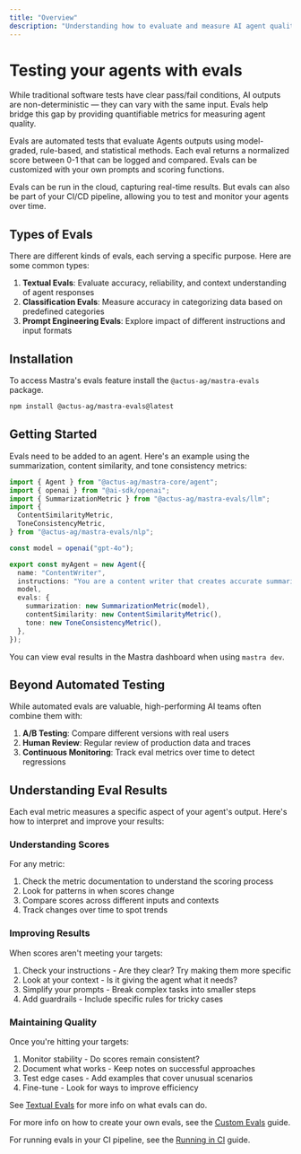```yaml
---
title: "Overview"
description: "Understanding how to evaluate and measure AI agent quality using Mastra evals."
---
```



# Testing your agents with evals

<ScorerCallout />

While traditional software tests have clear pass/fail conditions, AI outputs are non-deterministic — they can vary with the same input. Evals help bridge this gap by providing quantifiable metrics for measuring agent quality.

Evals are automated tests that evaluate Agents outputs using model-graded, rule-based, and statistical methods. Each eval returns a normalized score between 0-1 that can be logged and compared. Evals can be customized with your own prompts and scoring functions.

Evals can be run in the cloud, capturing real-time results. But evals can also be part of your CI/CD pipeline, allowing you to test and monitor your agents over time.

## Types of Evals

There are different kinds of evals, each serving a specific purpose. Here are some common types:

1. **Textual Evals**: Evaluate accuracy, reliability, and context understanding of agent responses
2. **Classification Evals**: Measure accuracy in categorizing data based on predefined categories
3. **Prompt Engineering Evals**: Explore impact of different instructions and input formats

## Installation

To access Mastra's evals feature install the `@actus-ag/mastra-evals` package.

```bash copy
npm install @actus-ag/mastra-evals@latest
```

## Getting Started

Evals need to be added to an agent. Here's an example using the summarization, content similarity, and tone consistency metrics:

```typescript copy showLineNumbers filename="src/mastra/agents/index.ts"
import { Agent } from "@actus-ag/mastra-core/agent";
import { openai } from "@ai-sdk/openai";
import { SummarizationMetric } from "@actus-ag/mastra-evals/llm";
import {
  ContentSimilarityMetric,
  ToneConsistencyMetric,
} from "@actus-ag/mastra-evals/nlp";

const model = openai("gpt-4o");

export const myAgent = new Agent({
  name: "ContentWriter",
  instructions: "You are a content writer that creates accurate summaries",
  model,
  evals: {
    summarization: new SummarizationMetric(model),
    contentSimilarity: new ContentSimilarityMetric(),
    tone: new ToneConsistencyMetric(),
  },
});
```

You can view eval results in the Mastra dashboard when using `mastra dev`.

## Beyond Automated Testing

While automated evals are valuable, high-performing AI teams often combine them with:

1. **A/B Testing**: Compare different versions with real users
2. **Human Review**: Regular review of production data and traces
3. **Continuous Monitoring**: Track eval metrics over time to detect regressions

## Understanding Eval Results

Each eval metric measures a specific aspect of your agent's output. Here's how to interpret and improve your results:

### Understanding Scores

For any metric:

1. Check the metric documentation to understand the scoring process
2. Look for patterns in when scores change
3. Compare scores across different inputs and contexts
4. Track changes over time to spot trends

### Improving Results

When scores aren't meeting your targets:

1. Check your instructions - Are they clear? Try making them more specific
2. Look at your context - Is it giving the agent what it needs?
3. Simplify your prompts - Break complex tasks into smaller steps
4. Add guardrails - Include specific rules for tricky cases

### Maintaining Quality

Once you're hitting your targets:

1. Monitor stability - Do scores remain consistent?
2. Document what works - Keep notes on successful approaches
3. Test edge cases - Add examples that cover unusual scenarios
4. Fine-tune - Look for ways to improve efficiency

See [Textual Evals](/docs/evals/textual-evals) for more info on what evals can do.

For more info on how to create your own evals, see the [Custom Evals](/docs/evals/custom-eval) guide.

For running evals in your CI pipeline, see the [Running in CI](/docs/evals/running-in-ci) guide.
